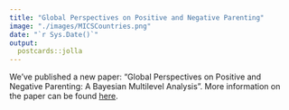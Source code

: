 ```yaml
---
title: "Global Perspectives on Positive and Negative Parenting"
image: "./images/MICSCountries.png"
date: "`r Sys.Date()`"
output:
  postcards::jolla
---
```


We've published a new paper: "Global Perspectives on Positive and Negative Parenting: A Bayesian Multilevel Analysis". More information on the paper can be found [here](https://agrogan1.github.io/research/Bayes3MICS/).


